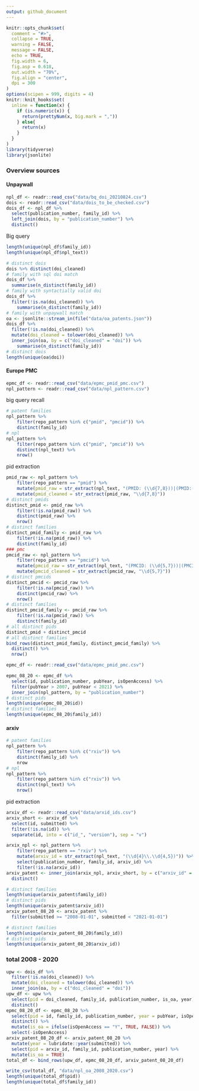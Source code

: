 ```yaml
---
output: github_document
---
```


```r
knitr::opts_chunk$set(
  comment = "#>",
  collapse = TRUE,
  warning = FALSE,
  message = FALSE,
  echo = TRUE,
  fig.width = 6,
  fig.asp = 0.618,
  out.width = "70%",
  fig.align = "center",
  dpi = 300
)
options(scipen = 999, digits = 4)
knitr::knit_hooks$set(
  inline = function(x) {
    if (is.numeric(x)) {
      return(prettyNum(x, big.mark = ","))
    } else{
      return(x)
    }
  }
)
library(tidyverse)
library(jsonlite)
```

### Overview sources

#### Unpaywall

```r
npl_df <- readr::read_csv("data/bq_doi_20210824.csv")
dois <- readr::read_csv("data/dois_to_be_checked.csv")
dois_df <- npl_df %>%
  select(publication_number, family_id) %>%
  left_join(dois, by = "publication_number") %>%
  distinct()
```

Big query 

```r
length(unique(npl_df$family_id))
length(unique(npl_df$npl_text))
```

```r
# distinct dois
dois %>% distinct(doi_cleaned)
# family with sql doi match
dois_df %>% 
  summarise(n_distinct(family_id))
# family with syntactially valid doi
dois_df %>%
  filter(!is.na(doi_cleaned)) %>%
    summarise(n_distinct(family_id))
# family with unpaywall match
oa <- jsonlite::stream_in(file("data/oa_patents.json"))
dois_df %>%
  filter(!is.na(doi_cleaned)) %>%
  mutate(doi_cleaned = tolower(doi_cleaned)) %>%
  inner_join(oa, by = c("doi_cleaned" = "doi")) %>%
    summarise(n_distinct(family_id))
# distinct dois
length(unique(oa$doi))
```

#### Europe PMC 

```r
epmc_df <- readr::read_csv("data/epmc_pmid_pmc.csv")
npl_pattern <- readr::read_csv("data/npl_pattern.csv")

```

big query recall

```r
# patent families
npl_pattern %>% 
    filter(repo_pattern %in% c("pmid", "pmcid")) %>%
    distinct(family_id)
# npl
npl_pattern %>% 
    filter(repo_pattern %in% c("pmid", "pmcid")) %>%
    distinct(npl_text) %>%
    nrow()
```

pid extraction

```r
pmid_raw <- npl_pattern %>% 
    filter(repo_pattern == "pmid") %>%
    mutate(pmid_raw = str_extract(npl_text, "(PMID: (\\d{7,8}))|(PMID:(\\d{7,8}))|(PMID (\\d{7,8}))")) %>%
    mutate(pmid_cleaned = str_extract(pmid_raw, "\\d{7,8}"))
# distinct pmids
distinct_pmid <- pmid_raw %>%
    filter(!is.na(pmid_raw)) %>%
    distinct(pmid_raw) %>%
    nrow()
# distinct families
distinct_pmid_family <- pmid_raw %>%
    filter(!is.na(pmid_raw)) %>%
    distinct(family_id)
### pmc
pmcid_raw <- npl_pattern %>%
    filter(repo_pattern == "pmcid") %>%
    mutate(pmcid_raw = str_extract(npl_text, "(PMCID: (\\d{5,7}))|(PMCID:(\\d{5,7}))|(PMCID (\\d{5,7}))|(PMC(\\d{5,7}))")) %>%
    mutate(pmcid_cleaned = str_extract(pmcid_raw, "\\d{5,7}"))
# distinct pmcids
distinct_pmcid <- pmcid_raw %>%
    filter(!is.na(pmcid_raw)) %>%
    distinct(pmcid_raw) %>%
    nrow()
# distinct families
distinct_pmcid_family <- pmcid_raw %>%
    filter(!is.na(pmcid_raw)) %>%
    distinct(family_id)
# all distinct pids
distinct_pmid + distinct_pmcid
# all distinct families
bind_rows(distinct_pmid_family, distinct_pmcid_family) %>%
  distinct() %>%
  nrow()
```

```r
epmc_df <- readr::read_csv("data/epmc_pmid_pmc.csv")

epmc_08_20 <- epmc_df %>%
  select(id, publication_number, pubYear, isOpenAccess) %>%
  filter(pubYear > 2007, pubYear < 2021) %>%
  inner_join(npl_pattern, by = "publication_number")
# distinct pids
length(unique(epmc_08_20$id))
# distinct families
length(unique(epmc_08_20$family_id))
```

#### arxiv

```r
# patent families
npl_pattern %>% 
    filter(repo_pattern %in% c("rxiv")) %>%
    distinct(family_id) %>%
    nrow
# npl
npl_pattern %>% 
    filter(repo_pattern %in% c("rxiv")) %>%
    distinct(npl_text) %>%
    nrow()
```

pid extraction

```r
arxiv_df <- readr::read_csv("data/arxid_ids.csv")
arxiv_short <- arxiv_df %>%
  select(id, submitted) %>%
  filter(!is.na(id)) %>%
  separate(id, into = c("id_", "version"), sep = "v") 

arxix_npl <- npl_pattern %>% 
    filter(repo_pattern == "rxiv") %>%
    mutate(arxiv_id = str_extract(npl_text, "(\\d{4}\\.\\d{4,5})")) %>%
    select(publication_number, family_id, arxiv_id) %>%
    filter(!is.na(arxiv_id))
arxiv_patent <- inner_join(arxix_npl, arxiv_short, by = c("arxiv_id" = "id_")) %>%
  distinct()

# distinct families
length(unique(arxiv_patent$family_id))
# distinct pids
length(unique(arxiv_patent$arxiv_id))
arxiv_patent_08_20 <- arxiv_patent %>% 
  filter(submitted >= "2008-01-01", submitted < "2021-01-01")

# distinct families
length(unique(arxiv_patent_08_20$family_id))
# distinct pids
length(unique(arxiv_patent_08_20$arxiv_id))
```

### total 2008 - 2020

```r
upw <- dois_df %>%
  filter(!is.na(doi_cleaned)) %>%
  mutate(doi_cleaned = tolower(doi_cleaned)) %>%
  inner_join(oa, by = c("doi_cleaned" = "doi")) 
upw_df <- upw %>%
  select(pid = doi_cleaned, family_id, publication_number, is_oa, year) %>%
  distinct()
epmc_08_20_df <- epmc_08_20 %>%
  select(pid = id, family_id, publication_number, year = pubYear, isOpenAccess) %>%
  distinct() %>%
  mutate(is_oa = ifelse(isOpenAccess == "Y", TRUE, FALSE)) %>%
  select(-isOpenAccess)
arxiv_patent_08_20_df <- arxiv_patent_08_20 %>%
  mutate(year = lubridate::year(submitted)) %>%
  select(pid = arxiv_id, family_id, publication_number, year) %>%
  mutate(is_oa = TRUE)
total_df <- bind_rows(upw_df, epmc_08_20_df, arxiv_patent_08_20_df)

write_csv(total_df, "data/npl_oa_2008_2020.csv")
length(unique(total_df$pid))
length(unique(total_df$family_id))
```